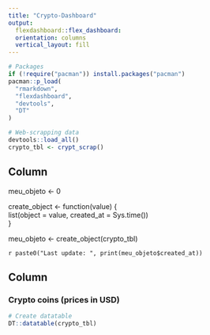 ```yaml
---
title: "Crypto-Dashboard"
output: 
  flexdashboard::flex_dashboard:
  orientation: columns
  vertical_layout: fill
---
```

  
```r
# Packages
if (!require("pacman")) install.packages("pacman")
pacman::p_load(
  "rmarkdown",
  "flexdashboard",
  "devtools",
  "DT"
)

# Web-scrapping data
devtools::load_all()
crypto_tbl <- crypt_scrap()
```

Column {.sidebar data-width=180}
-----------------------------------------------------------------------

meu_objeto <- 0

create_object <- function(value) {  
  list(object = value, created_at = Sys.time())  
}  

meu_objeto <- create_object(crypto_tbl) 

`r paste0("Last update: ", print(meu_objeto$created_at))`

Column
-----------------------------------------------------------------------
  
### Crypto coins (prices in USD)
  
```r
# Create datatable
DT::datatable(crypto_tbl)

```
